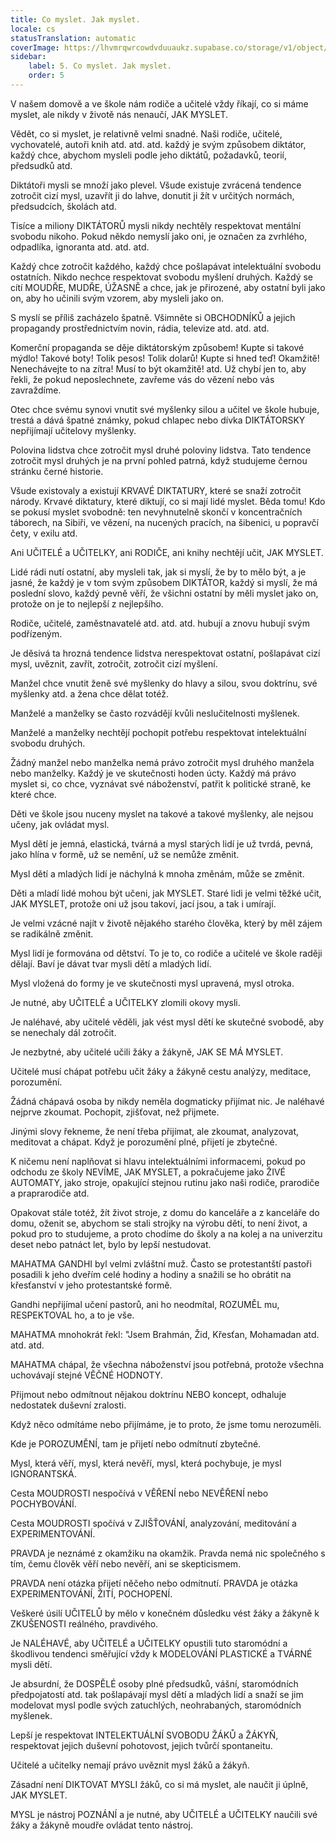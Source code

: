 ```yaml
---
title: Co myslet. Jak myslet.
locale: cs
statusTranslation: automatic
coverImage: https://lhvmrqwrcowdvduuaukz.supabase.co/storage/v1/object/public/strapi-uploads/small_cover-educacion-fundamental.webp-2d51a7828a2b1309555be27f7e2a61a0.webp
sidebar:
    label: 5. Co myslet. Jak myslet.
    order: 5
---
```

V našem domově a ve škole nám rodiče a učitelé vždy říkají, co si máme myslet, ale nikdy v životě nás nenaučí, JAK MYSLET.

Vědět, co si myslet, je relativně velmi snadné. Naši rodiče, učitelé, vychovatelé, autoři knih atd. atd. atd. každý je svým způsobem diktátor, každý chce, abychom mysleli podle jeho diktátů, požadavků, teorií, předsudků atd.

Diktátoři mysli se množí jako plevel. Všude existuje zvrácená tendence zotročit cizí mysl, uzavřít ji do lahve, donutit ji žít v určitých normách, předsudcích, školách atd.

Tisíce a miliony DIKTÁTORŮ mysli nikdy nechtěly respektovat mentální svobodu nikoho. Pokud někdo nemyslí jako oni, je označen za zvrhlého, odpadlíka, ignoranta atd. atd. atd.

Každý chce zotročit každého, každý chce pošlapávat intelektuální svobodu ostatních. Nikdo nechce respektovat svobodu myšlení druhých. Každý se cítí MOUDŘE, MUDŘE, ÚŽASNĚ a chce, jak je přirozené, aby ostatní byli jako on, aby ho učinili svým vzorem, aby mysleli jako on.

S myslí se příliš zacházelo špatně. Všimněte si OBCHODNÍKŮ a jejich propagandy prostřednictvím novin, rádia, televize atd. atd. atd.

Komerční propaganda se děje diktátorským způsobem! Kupte si takové mýdlo! Takové boty! Tolik pesos! Tolik dolarů! Kupte si hned teď! Okamžitě! Nenechávejte to na zítra! Musí to být okamžitě! atd. Už chybí jen to, aby řekli, že pokud neposlechnete, zavřeme vás do vězení nebo vás zavraždíme.

Otec chce svému synovi vnutit své myšlenky silou a učitel ve škole hubuje, trestá a dává špatné známky, pokud chlapec nebo dívka DIKTÁTORSKY nepřijímají učitelovy myšlenky.

Polovina lidstva chce zotročit mysl druhé poloviny lidstva. Tato tendence zotročit mysl druhých je na první pohled patrná, když studujeme černou stránku černé historie.

Všude existovaly a existují KRVAVÉ DIKTATURY, které se snaží zotročit národy. Krvavé diktatury, které diktují, co si mají lidé myslet. Běda tomu! Kdo se pokusí myslet svobodně: ten nevyhnutelně skončí v koncentračních táborech, na Sibiři, ve vězení, na nucených pracích, na šibenici, u popravčí čety, v exilu atd.

Ani UČITELÉ a UČITELKY, ani RODIČE, ani knihy nechtějí učit, JAK MYSLET.

Lidé rádi nutí ostatní, aby mysleli tak, jak si myslí, že by to mělo být, a je jasné, že každý je v tom svým způsobem DIKTÁTOR, každý si myslí, že má poslední slovo, každý pevně věří, že všichni ostatní by měli myslet jako on, protože on je to nejlepší z nejlepšího.

Rodiče, učitelé, zaměstnavatelé atd. atd. atd. hubují a znovu hubují svým podřízeným.

Je děsivá ta hrozná tendence lidstva nerespektovat ostatní, pošlapávat cizí mysl, uvěznit, zavřít, zotročit, zotročit cizí myšlení.

Manžel chce vnutit ženě své myšlenky do hlavy a silou, svou doktrínu, své myšlenky atd. a žena chce dělat totéž.

Manželé a manželky se často rozvádějí kvůli neslučitelnosti myšlenek.

Manželé a manželky nechtějí pochopit potřebu respektovat intelektuální svobodu druhých.

Žádný manžel nebo manželka nemá právo zotročit mysl druhého manžela nebo manželky. Každý je ve skutečnosti hoden úcty. Každý má právo myslet si, co chce, vyznávat své náboženství, patřit k politické straně, ke které chce.

Děti ve škole jsou nuceny myslet na takové a takové myšlenky, ale nejsou učeny, jak ovládat mysl.

Mysl dětí je jemná, elastická, tvárná a mysl starých lidí je už tvrdá, pevná, jako hlína v formě, už se nemění, už se nemůže změnit.

Mysl dětí a mladých lidí je náchylná k mnoha změnám, může se změnit.

Děti a mladí lidé mohou být učeni, jak MYSLET. Staré lidi je velmi těžké učit, JAK MYSLET, protože oni už jsou takoví, jací jsou, a tak i umírají.

Je velmi vzácné najít v životě nějakého starého člověka, který by měl zájem se radikálně změnit.

Mysl lidí je formována od dětství. To je to, co rodiče a učitelé ve škole raději dělají. Baví je dávat tvar mysli dětí a mladých lidí.

Mysl vložená do formy je ve skutečnosti mysl upravená, mysl otroka.

Je nutné, aby UČITELÉ a UČITELKY zlomili okovy mysli.

Je naléhavé, aby učitelé věděli, jak vést mysl dětí ke skutečné svobodě, aby se nenechaly dál zotročit.

Je nezbytné, aby učitelé učili žáky a žákyně, JAK SE MÁ MYSLET.

Učitelé musí chápat potřebu učit žáky a žákyně cestu analýzy, meditace, porozumění.

Žádná chápavá osoba by nikdy neměla dogmaticky přijímat nic. Je naléhavé nejprve zkoumat. Pochopit, zjišťovat, než přijmete.

Jinými slovy řekneme, že není třeba přijímat, ale zkoumat, analyzovat, meditovat a chápat. Když je porozumění plné, přijetí je zbytečné.

K ničemu není naplňovat si hlavu intelektuálními informacemi, pokud po odchodu ze školy NEVÍME, JAK MYSLET, a pokračujeme jako ŽIVÉ AUTOMATY, jako stroje, opakující stejnou rutinu jako naši rodiče, prarodiče a praprarodiče atd.

Opakovat stále totéž, žít život stroje, z domu do kanceláře a z kanceláře do domu, oženit se, abychom se stali strojky na výrobu dětí, to není život, a pokud pro to studujeme, a proto chodíme do školy a na kolej a na univerzitu deset nebo patnáct let, bylo by lepší nestudovat.

MAHATMA GANDHI byl velmi zvláštní muž. Často se protestantští pastoři posadili k jeho dveřím celé hodiny a hodiny a snažili se ho obrátit na křesťanství v jeho protestantské formě.

Gandhi nepřijímal učení pastorů, ani ho neodmítal, ROZUMĚL mu, RESPEKTOVAL ho, a to je vše.

MAHATMA mnohokrát řekl: "Jsem Brahmán, Žid, Křesťan, Mohamadan atd. atd. atd.

MAHATMA chápal, že všechna náboženství jsou potřebná, protože všechna uchovávají stejné VĚČNÉ HODNOTY.

Přijmout nebo odmítnout nějakou doktrínu NEBO koncept, odhaluje nedostatek duševní zralosti.

Když něco odmítáme nebo přijímáme, je to proto, že jsme tomu nerozuměli.

Kde je POROZUMĚNÍ, tam je přijetí nebo odmítnutí zbytečné.

Mysl, která věří, mysl, která nevěří, mysl, která pochybuje, je mysl IGNORANTSKÁ.

Cesta MOUDROSTI nespočívá v VĚŘENÍ nebo NEVĚŘENÍ nebo POCHYBOVÁNÍ.

Cesta MOUDROSTI spočívá v ZJIŠŤOVÁNÍ, analyzování, meditování a EXPERIMENTOVÁNÍ.

PRAVDA je neznámé z okamžiku na okamžik. Pravda nemá nic společného s tím, čemu člověk věří nebo nevěří, ani se skepticismem.

PRAVDA není otázka přijetí něčeho nebo odmítnutí. PRAVDA je otázka EXPERIMENTOVÁNÍ, ŽITÍ, POCHOPENÍ.

Veškeré úsilí UČITELŮ by mělo v konečném důsledku vést žáky a žákyně k ZKUŠENOSTI reálného, pravdivého.

Je NALÉHAVÉ, aby UČITELÉ a UČITELKY opustili tuto staromódní a škodlivou tendenci směřující vždy k MODELOVÁNÍ PLASTICKÉ a TVÁRNÉ mysli dětí.

Je absurdní, že DOSPĚLÉ osoby plné předsudků, vášní, staromódních předpojatostí atd. tak pošlapávají mysl dětí a mladých lidí a snaží se jim modelovat mysl podle svých zatuchlých, neohrabaných, staromódních myšlenek.

Lepší je respektovat INTELEKTUÁLNÍ SVOBODU ŽÁKŮ a ŽÁKYŇ, respektovat jejich duševní pohotovost, jejich tvůrčí spontaneitu.

Učitelé a učitelky nemají právo uvěznit mysl žáků a žákyň.

Zásadní není DIKTOVAT MYSLI žáků, co si má myslet, ale naučit ji úplně, JAK MYSLET.

MYSL je nástroj POZNÁNÍ a je nutné, aby UČITELÉ a UČITELKY naučili své žáky a žákyně moudře ovládat tento nástroj.

